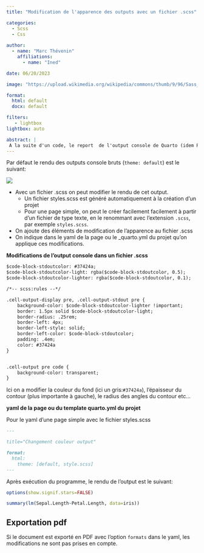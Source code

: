 ```yaml
---
title: "Modification de l'apparence des outputs avec un fichier .scss"

categories:
  - Scss
  - Css
  
author: 
  - name: "Marc Thévenin"
    affiliations:
      - name: "Ined"

date: 06/20/2023

image: "https://upload.wikimedia.org/wikipedia/commons/thumb/9/96/Sass_Logo_Color.svg/1200px-Sass_Logo_Color.svg.png"

format: 
  html: default
  docx: default

filters:
   - lightbox
lightbox: auto

abstract: | 
 A la suite d'un code, le report  de l'output console de Quarto (idem Rmarkdown) épouse le thème de la page. Il est possible de modifier son apparence, comme la couleur de fond et la présence d'un contour, à l'aide des variables sass et d'un code css ajoutés à un fichier .scss 
---
```


Par défaut le rendu des outputs console bruts (`theme: default`) est le suivant:  

![](img/img1.png){with=80%}

- Avec un fichier .scss on peut modifier le rendu de cet output. 
  -  Un fichier styles.scss est généré automatiquement à la création d'un projet
  - Pour une page simple, on peut le créer facilement  facilement à partir d'un fichier de type texte, en le renommant avec l'extension `.scss`, par exemple `styles.scss`.
- On ajoute des éléments de modification de l'apparence au fichier .scss
- On indique dans le yaml de la page ou le _quarto.yml du projet qu'on applique ces modifications.  

**Modifications de l'output console dans un fichier .scss** 

```markdown
$code-block-stdoutcolor: #37424a;
$code-block-stdoutcolor-light: rgba($code-block-stdoutcolor, 0.5);
$code-block-stdoutcolor-lighter: rgba($code-block-stdoutcolor, 0.1);

/*-- scss:rules --*/

.cell-output-display pre, .cell-output-stdout pre {
    background-color: $code-block-stdoutcolor-lighter !important;
    border: 1.5px solid $code-block-stdoutcolor-light;
    border-radius: .25rem;
    border-left: 4px;
    border-left-style: solid;
    border-left-color: $code-block-stdoutcolor;
    padding: .4em;
    color: #37424a
}


.cell-output pre code {
    background-color: transparent;
}

```
Ici on a modifier la couleur du fond (ici un gris:`#37424a`), l'épaisseur du contour (plus importante à gauche), le radius des angles du contour etc...


**yaml de la page ou du template quarto.yml du projet**  


Pour le yaml d'une page simple avec le fichier styles.scss

```markdown
---

title="Changement couleur output"

format:
  html:
    theme: [default, style.scss]
---
```

Après exécution du programme, le rendu de l'output est le suivant:

```r
options(show.signif.stars=FALSE)

summary(lm(Sepal.Length~Petal.Length, data=iris))
```


::: callout-warning

## Exportation pdf

Si le document est exporté en PDF avec l'option `formats` dans le yaml, les modifications ne sont pas prises en compte. 

:::



